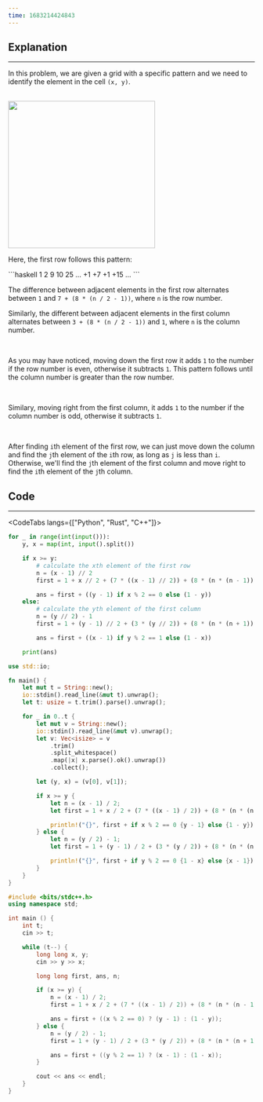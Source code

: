 ```yaml
---
time: 1683214424843
---
```


## Explanation

<hr />

In this problem, we are given a grid with a specific pattern and we need to identify the element in the cell `(x, y)`.

<br />

<img className="m-auto" width="300px" src="https://cses.fi/file/bba36f2601b99c7edc15865aa2a49e680a271075f30e86aa0e4e18d00a779c21" />

<br />

Here, the first row follows this pattern:
<div className="mt-2" />
```haskell
1    2    9    10     25 ...
  +1   +7   +1    +15 ...
```
<div className="mt-2" />

The difference between adjacent elements in the first row alternates between `1` and `7 + (8 * (n / 2 - 1))`, where `n` is the row number.

Similarly, the different between adjacent elements in the first column alternates between `3 + (8 * (n / 2 - 1))` and `1`, where `n` is the column number.

<br />

As you may have noticed, moving down the first row it adds `1` to the number if the row number is even, otherwise it subtracts `1`.
This pattern follows until the column number is greater than the row number.

<br />

Similary, moving right from the first column, it adds `1` to the number if the column number is odd, otherwise it subtracts `1`.

<br />

After finding `i`th element of the first row, we can just move down the column and find the `j`th element of the `i`th row, as long as `j` is less than `i`. 
Otherwise, we'll find the `j`th element of the first column and move right to find the `i`th element of the `j`th column.

## Code

<hr />

<CodeTabs langs={["Python", "Rust", "C++"]}>

```python
for _ in range(int(input())):
    y, x = map(int, input().split())

    if x >= y:
        # calculate the xth element of the first row
        n = (x - 1) // 2
        first = 1 + x // 2 + (7 * ((x - 1) // 2)) + (8 * (n * (n - 1)) // 2)

        ans = first + ((y - 1) if x % 2 == 0 else (1 - y))
    else:
        # calculate the yth element of the first column
        n = (y // 2) - 1
        first = 1 + (y - 1) // 2 + (3 * (y // 2)) + (8 * (n * (n + 1)) // 2)

        ans = first + ((x - 1) if y % 2 == 1 else (1 - x))

    print(ans)
```

```rust
use std::io;

fn main() {
    let mut t = String::new();
    io::stdin().read_line(&mut t).unwrap();
    let t: usize = t.trim().parse().unwrap();

    for _ in 0..t {
        let mut v = String::new();
        io::stdin().read_line(&mut v).unwrap();
        let v: Vec<isize> = v
            .trim()
            .split_whitespace()
            .map(|x| x.parse().ok().unwrap())
            .collect();

        let (y, x) = (v[0], v[1]);

        if x >= y {
            let n = (x - 1) / 2;
            let first = 1 + x / 2 + (7 * ((x - 1) / 2)) + (8 * (n * (n - 1)) / 2);

            println!("{}", first + if x % 2 == 0 {y - 1} else {1 - y})
        } else {
            let n = (y / 2) - 1;
            let first = 1 + (y - 1) / 2 + (3 * (y / 2)) + (8 * (n * (n + 1)) / 2);

            println!("{}", first + if y % 2 == 0 {1 - x} else {x - 1})
        }
    }
}
```

```cpp
#include <bits/stdc++.h>
using namespace std;

int main () {
    int t;
    cin >> t;

    while (t--) {
        long long x, y;
        cin >> y >> x;

        long long first, ans, n;

        if (x >= y) {
            n = (x - 1) / 2;
            first = 1 + x / 2 + (7 * ((x - 1) / 2)) + (8 * (n * (n - 1)) / 2);

            ans = first + ((x % 2 == 0) ? (y - 1) : (1 - y));
        } else {
            n = (y / 2) - 1;
            first = 1 + (y - 1) / 2 + (3 * (y / 2)) + (8 * (n * (n + 1)) / 2);

            ans = first + ((y % 2 == 1) ? (x - 1) : (1 - x));
        }

        cout << ans << endl;
    }
}
```

</CodeTabs>
